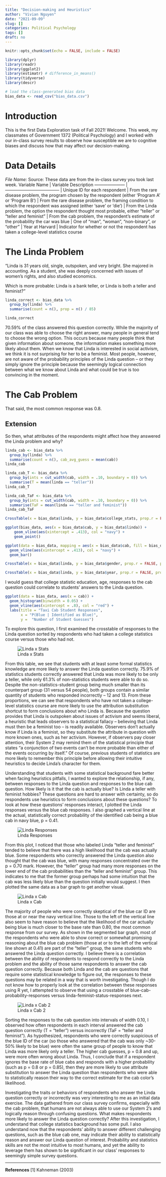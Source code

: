 ```yaml
---
title: "Decision-making and Heuristics"
author: "Vivian Nguyen"
date: "2021-09-09"
slug: []
categories: Political Psychology
tags: []
draft: no
---
```


```r
knitr::opts_chunk$set(echo = FALSE, include = FALSE)

library(dplyr)
library(readr)
library(ggplot2)
library(estimatr) # difference_in_means()
library(tidyverse)
library(descr)

```

```r
# load the class-generated bias data
bias_data <- read_csv("bias_data.csv")
```

# Introduction
This is the first Data Exploration task of Fall 2021! Welcome. This week, my classmates of Government 1372 (Political Psychology) and I worked with our in-class survey results to observe how susceptible we are to cognitive biases and discuss how that may affect our decision-making.


# Data Details
*File Name: \texttt{bias\_data.csv}
*Source: These data are from the in-class survey you took last week. 
Variable Name         | Variable Description
--------------------- | --------------------------------------
\texttt{id}         | Unique ID for each respondent
\texttt{rare\_disease\_prog}  | From the rare disease problem, the program chosen by the respondent (either 'Program A' or 'Program B')
\texttt{rare\_disease\_cond}  | From the rare disease problem, the framing condition to which the respondent was assigned (either 'save' or 'die')
\texttt{linda}  | From the Linda problem, the option the respondent thought most probable, either "teller" or "teller and feminist"
\texttt{cab}  | From the cab problem, the respondent's estimate of the probability the car was blue
\texttt{gender}  | One of "man", "woman", "non-binary", or "other"
\texttt{year}  | Year at Harvard
\texttt{college\_stats}  | Indicator for whether or not the respondent has taken a college-level statistics course

# The Linda Problem
"Linda is 31 years old, single, outspoken, and very bright. She majored in accounting. As a student, she was deeply concerned with issues of women's rights, and also studied economics.

Which is more probable: Linda is a bank teller, or Linda is both a teller and feminist?"

```r
linda_correct <- bias_data %>%
  group_by(linda) %>%
  summarise(count = n(), prop = n() / 85)

linda_correct
```
70.59% of the class answered this question correctly. While the majority of our class was able to choose the right answer, many people in general tend to choose the wrong option. This occurs because many people think that given information about someone, the information makes something more likely about them. When we know that Linda is interested in social activism, we think it is not surprising for her to be a feminist. Most people, however, are not aware of the probability principles of the Linda question -- or they simply ignore the principle because the seemingly logical connection between what we know about Linda and what could be true is too convincing in the moment.

# The Cab Problem
\begin{quote}
A cab was involved in a hit and run accident at night. Two cab companies, the Green and the Blue, operate in the city. 85% of the cabs in the city are Green and 15% are Blue.
  
A witness identified the cab as Blue. The court tested the reliability of the witness under the same circumstances that existed on the night of the accident and concluded that the witness correctly identified each one of the two colours 80% of the time and failed 20% of the time.
  
What is the probability that the cab involved in the accident was Blue rather than Green knowing that this witness identified it as Blue?
\end{quote}

That said, the most common response was 0.8.

## Extension
So then, what attributes of the respondents might affect how they answered the Linda problem and why? 
```r
linda_cab <- bias_data %>% 
  group_by(linda) %>%
  summarise(count = n(), cab_avg_guess = mean(cab))
linda_cab

linda_cab_T <- bias_data %>% 
  group_by(ints = cut_width(cab, width = .10, boundary = 0)) %>%
  summarise(T = mean(linda == "teller"))
linda_cab_T

linda_cab_TaF <- bias_data %>% 
  group_by(ints = cut_width(cab, width = .10, boundary = 0)) %>%
  summarise(TaF = mean(linda == "teller and feminist"))
linda_cab_TaF
```

```r
CrossTable(x = bias_data$linda, y = bias_data$college_stats, prop.r = FALSE, prop.c = TRUE, prop.t = FALSE, prop.chisq = FALSE)

ggplot(bias_data, aes(x = bias_data$cab, y = bias_data$linda)) +
    geom_vline(aes(xintercept = .413), col = "navy") + 
    geom_point()

ggplot(data = bias_data, mapping = aes(x = bias_data$cab, fill = bias_data$linda)) + 
  geom_vline(aes(xintercept = .413), col = "navy") + 
  geom_bar()
```
```r

CrossTable(x = bias_data$linda, y = bias_data$gender, prop.r = FALSE, prop.c = TRUE, prop.t = FALSE, prop.chisq = FALSE)
```
```r
CrossTable(x = bias_data$linda, y = bias_data$year, prop.r = FALSE, prop.c = TRUE, prop.t = FALSE, prop.chisq = FALSE)
```

I would guess that college statistic education, age, responses to the cab question could correlate to students' answers to the Linda question. 
```r
ggplot(data = bias_data, aes(x = cab)) +
  geom_histogram(binwidth = 0.05) + 
  geom_vline(aes(xintercept = .8), col = "red") +
  labs(title = "Taxi Cab Student Responses",
       x = "P(Blue | Identified as Blue)",
       y =  "Number of Student Guesses")
```

To explore this question, I first examined the crosstable of responses to the Linda question sorted by respondents who had taken a college statistics course versus those who had not. 

![Linda x Stats](lindastats.png)

From this table, we see that students with at least some formal statistics knowledge are more likely to answer the Linda question correctly. 75.9% of statistics students correctly answered that Linda was more likely to be only a teller, while only 61.3% of non-statistics students were able to do so. Despite the non-statistics-student group being much smaller than its counterpart group (31 versus 54 people), both groups contain a similar quantity of students who responded incorrectly – 12 and 13. From these proportions, we can see that respondents who have not taken a college-level statistics course are more likely to use the attribution substitution shortcut to form conclusions about who Linda is. Because the question provides that Linda is outspoken about issues of activism and seems liberal, a heuristic that leads observers to a statistical fallacy – believing that Linda must then be a feminist too – is readily available. Observers don’t actually know if Linda is a feminist, so they substitute the attribute in question with more known ones, such as her activism. However, if observers pay closer attention, their System 2 may remind them of the statistical principle that states “a conjunction of two events can’t be more probable than either of the events occurring by itself.” Of course, previous students of statistics are more likely to remember this principle before allowing their intuitive heuristics to decide Linda’s character for them. 

Understanding that students with some statistical background fare better when facing heuristics pitfalls, I wanted to explore the relationship, if any, between responses to the Linda question and responses to the blue cab question. How likely is it that the cab is actually blue? Is Linda a teller with feminist hobbies? These questions are hard to answer with certainty, so do respondents use heuristics to form conclusions about these questions? To look at how these questions’ responses interact, I plotted the Linda responses versus the blue cab responses. I also graphed a vertical line at the actual, statistically correct probability of the identified cab being a blue cab in navy blue, p = 0.41. 

![Linda Responses](lindadot.png)

From this plot, I noticed that those who labeled Linda “teller and feminist” tended to believe that there was a high likelihood that the cab was actually blue. Some respondents who correctly answered the Linda question also thought that the cab was blue, with many responses concentrated over the p = 0.70 mark. However, the “teller” group had many more responses on the lower end of the cab probabilities than the “teller and feminist” group. This indicates to me that the former group perhaps had some intuition that the cab was less likely blue than the question initially would suggest. I then plotted the same data as a bar graph to get another visual.

![Linda x Cab](lindabar.png)

The majority of people who were correctly skeptical of the blue car ID are those at or near the navy vertical line. Those to the left of the vertical line also seem to have reason to believe that the likelihood of the car actually being blue is much closer to the base rate than 0.80, the most common response from our survey. As shown in the segmented bar graph, most of the respondents who were able to show correct or somewhat promising reasoning about the blue cab problem (those at or to the left of the vertical line shown at 0.41) are part of the “teller” group, the same students who answered the Linda question correctly. I believe there is a correlation between the ability of respondents to respond correctly to the Linda problem and the ability of those same respondents to answer the cab question correctly. Because both Linda and the cab are questions that require some statistical knowledge to figure out, the responses to these questions may be related in a way that is worth investigating. Though I do not know how to properly look at the correlation between these responses using R yet, I attempted to observe that using a crosstable of blue-cab-probability-responses versus linda-feminist-status-responses next. 

![Linda x Cab 2](lindacab.png)

Sorting the responses to the cab question into intervals of width 0.10, I observed how often respondents in each interval answered the cab question correctly (T = “teller”) versus incorrectly (TaF = “teller and feminist”). As hypothesized, respondents who were correctly suspicious of the blue ID of the car (so those who answered that the cab was only ~30-50% likely to be blue) were often the same group of people to know that Linda was more likely only a teller. The higher cab guesses, p = 0.8 and up, were more often wrong about Linda. Thus, I conclude that if a respondent ignores the base rate of blue cabs and responds with a higher probability (such as p = 0.8 or p = 0.85), then they are more likely to use attribute substitution to answer the Linda question than respondents who were able to statistically reason their way to the correct estimate for the cab color’s likelihood. 

Investigating the traits or behaviors of respondents who answer the Linda question correctly or incorrectly was very interesting to me as an initial data exercise. The data gathered from our class survey confirms, especially with the cab problem, that humans are not always able to use our System 2’s and logically reason through confusing questions. What makes respondents more likely to answer the Linda question correctly? After this investigation, I understand that college statistics background has some pull. I also understand now that the respondents’ ability to answer different challenging questions, such as the blue cab one, may indicate their ability to statistically reason and answer our Linda question of interest. Probability and statistics skills are not the most intuitive to most humans, and yet the ability to leverage them has shown to be significant in our class’ responses to seemingly simple survey questions.

---

**References**
[1] Kahneman (2003)

